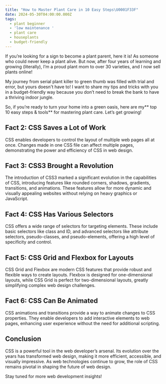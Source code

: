 ```yaml
---
title: "How to Master Plant Care in 10 Easy Steps\U0001F33F"
date: 2024-05-30T04:00:00.000Z
tags:
  - plant beginner
  - 'low maintenance '
  - plant care
  - houseplants
  - budget-friendly
---
```


If you’re looking for a sign to become a plant parent, here it is! As someone who could never keep a plant alive. But now, after four years of learning and growing (literally), I’m a proud plant mom to over 30 varieties, and I now sell plants online!

My journey from serial plant killer to green thumb was filled with trial and error, but yours doesn't have to! I want to share my tips and tricks with you in a budget-friendly way because you don’t need to break the bank to have a thriving indoor jungle.

So, if you’re ready to turn your home into a green oasis, here are my** top 10 easy steps & tools** for mastering plant care. Let’s get growing!

<CaptionedImage imgUrl="/10-best-living-room-indoor-plants-01.webp" />

## Fact 2: CSS Saves a Lot of Work

CSS enables developers to control the layout of multiple web pages all at once. Changes made in one CSS file can affect multiple pages, demonstrating the power and efficiency of CSS in web design.

## Fact 3: CSS3 Brought a Revolution

The introduction of CSS3 marked a significant evolution in the capabilities of CSS, introducing features like rounded corners, shadows, gradients, transitions, and animations. These features allow for more dynamic and visually appealing websites without relying on heavy graphics or JavaScript.

## Fact 4: CSS Has Various Selectors

CSS offers a wide range of selectors for targeting elements. These include basic selectors like class and ID, and advanced selectors like attribute selectors, pseudo-classes, and pseudo-elements, offering a high level of specificity and control.

## Fact 5: CSS Grid and Flexbox for Layouts

CSS Grid and Flexbox are modern CSS features that provide robust and flexible ways to create layouts. Flexbox is designed for one-dimensional layouts, while CSS Grid is perfect for two-dimensional layouts, greatly simplifying complex web design challenges.

## Fact 6: CSS Can Be Animated

CSS animations and transitions provide a way to animate changes to CSS properties. They enable developers to add interactive elements to web pages, enhancing user experience without the need for additional scripting.

## Conclusion

CSS is a powerful tool in the web developer’s arsenal. Its evolution over the years has transformed web design, making it more efficient, accessible, and visually impressive. As web technologies continue to grow, the role of CSS remains pivotal in shaping the future of web design.

Stay tuned for more web development insights!

